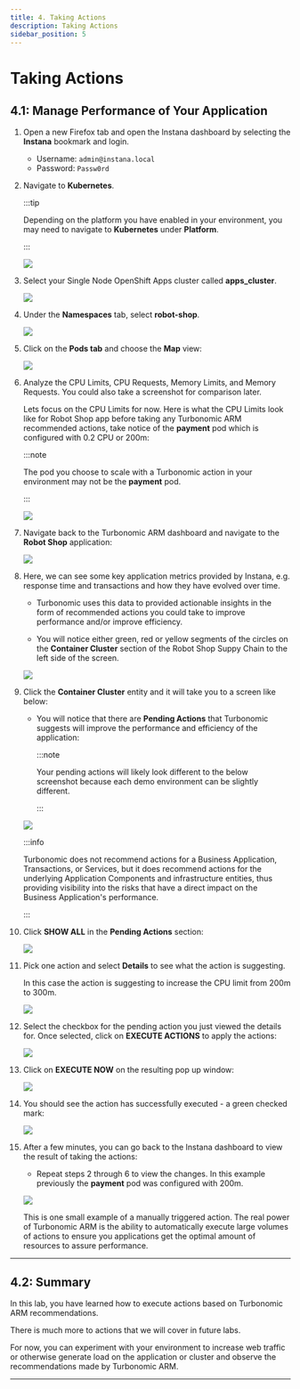 ```yaml
---
title: 4. Taking Actions
description: Taking Actions
sidebar_position: 5
---
```


# Taking Actions

## 4.1: Manage Performance of Your Application

1. Open a new Firefox tab and open the Instana dashboard by selecting the
   **Instana** bookmark and login.

   - Username: `admin@instana.local`
   - Password: `Passw0rd`

1. Navigate to **Kubernetes**.

   :::tip

   Depending on the platform you have enabled in your environment, you may need
   to navigate to **Kubernetes** under **Platform**.

   :::

   ![](images/kubernetes.png)

1. Select your Single Node OpenShift Apps cluster called **apps_cluster**.

   ![](images/instana-apps-cluster.png)

1. Under the **Namespaces** tab, select **robot-shop**.

   ![](images/instana-namespaces-robot-shop.png)

1. Click on the **Pods tab** and choose the **Map** view:

   ![](images/instana-pods-map.png)

1. Analyze the CPU Limits, CPU Requests, Memory Limits, and Memory Requests. You
   could also take a screenshot for comparison later.

   Lets focus on the CPU Limits for now. Here is what the CPU Limits look like
   for Robot Shop app before taking any Turbonomic ARM recommended actions, take
   notice of the **payment** pod which is configured with 0.2 CPU or 200m:

   :::note

   The pod you choose to scale with a Turbonomic action in your environment may
   not be the **payment** pod.

   :::

   ![](images/instana-map-cpu-limits.png)

1. Navigate back to the Turbonomic ARM dashboard and navigate to the **Robot
   Shop** application:

   ![](images/action-4.png)

1. Here, we can see some key application metrics provided by Instana, e.g.
   response time and transactions and how they have evolved over time.

   - Turbonomic uses this data to provided actionable insights in the form of
     recommended actions you could take to improve performance and/or improve
     efficiency.

   - You will notice either green, red or yellow segments of the circles on the
     **Container Cluster** section of the Robot Shop Suppy Chain to the left
     side of the screen.

   ![](images/action-5.png)

1. Click the **Container Cluster** entity and it will take you to a screen like
   below:

   - You will notice that there are **Pending Actions** that Turbonomic suggests
     will improve the performance and efficiency of the application:

     :::note

     Your pending actions will likely look different to the below screenshot
     because each demo environment can be slightly different.

     :::

   ![](images/action-6.png)

   :::info

   Turbonomic does not recommend actions for a Business Application,
   Transactions, or Services, but it does recommend actions for the underlying
   Application Components and infrastructure entities, thus providing visibility
   into the risks that have a direct impact on the Business Application's
   performance.

   :::

1. Click **SHOW ALL** in the **Pending Actions** section:

   ![](images/action-7.png)

1. Pick one action and select **Details** to see what the action is suggesting.

   In this case the action is suggesting to increase the CPU limit from 200m to
   300m.

   ![](images/turbo-action-payment-details.png)

1. Select the checkbox for the pending action you just viewed the details for.
   Once selected, click on **EXECUTE ACTIONS** to apply the actions:

   ![](images/action-8.png)

1. Click on **EXECUTE NOW** on the resulting pop up window:

   ![](images/action-9.png)

1. You should see the action has successfully executed - a green checked mark:

   ![](images/turbo-action-payment.png)

1. After a few minutes, you can go back to the Instana dashboard to view the
   result of taking the actions:

   - Repeat steps 2 through 6 to view the changes. In this example previously
     the **payment** pod was configured with 200m.

   ![](images/turbo-action-taken-payment.png)

   This is one small example of a manually triggered action. The real power of
   Turbonomic ARM is the ability to automatically execute large volumes of
   actions to ensure you applications get the optimal amount of resources to
   assure performance.

---

## 4.2: Summary

In this lab, you have learned how to execute actions based on Turbonomic ARM
recommendations.

There is much more to actions that we will cover in future labs.

For now, you can experiment with your environment to increase web traffic or
otherwise generate load on the application or cluster and observe the
recommendations made by Turbonomic ARM.

---
